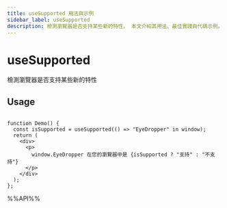 ```yaml
---
title: useSupported 用法與示例
sidebar_label: useSupported
description: 檢測瀏覽器是否支持某些新的特性。 本文介紹其用法、最佳實踐與代碼示例。
---
```

# useSupported

檢測瀏覽器是否支持某些新的特性

## Usage

```tsx live

function Demo() {
  const isSupported = useSupported(() => "EyeDropper" in window);
  return (
    <div>
      <p>
        window.EyeDropper 在您的瀏覽器中是 {isSupported ? "支持" : "不支持"}
      </p>
    </div>
  );
};

```

%%API%%